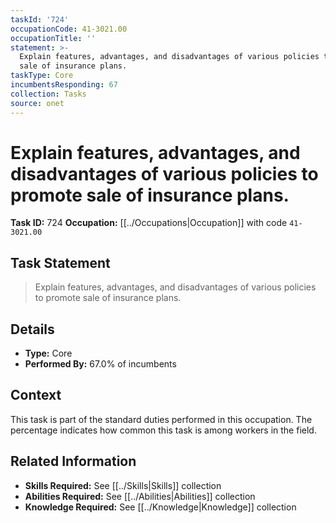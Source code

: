 ```yaml
---
taskId: '724'
occupationCode: 41-3021.00
occupationTitle: ''
statement: >-
  Explain features, advantages, and disadvantages of various policies to promote
  sale of insurance plans.
taskType: Core
incumbentsResponding: 67
collection: Tasks
source: onet
---
```

# Explain features, advantages, and disadvantages of various policies to promote sale of insurance plans.

**Task ID:** 724
**Occupation:** [[../Occupations|Occupation]] with code `41-3021.00`

## Task Statement

> Explain features, advantages, and disadvantages of various policies to promote sale of insurance plans.

## Details

- **Type:** Core
- **Performed By:** 67.0% of incumbents

## Context

This task is part of the standard duties performed in this occupation. The percentage indicates how common this task is among workers in the field.

## Related Information

- **Skills Required:** See [[../Skills|Skills]] collection
- **Abilities Required:** See [[../Abilities|Abilities]] collection
- **Knowledge Required:** See [[../Knowledge|Knowledge]] collection
